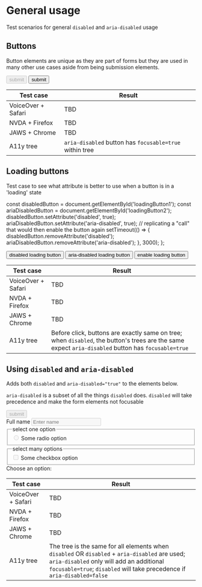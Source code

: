 
<Meta title="ARIA/aria-disabled/General" />

# General usage

Test scenarios for general `disabled` and `aria-disabled` usage

## Buttons

Button elements are unique as they are part of forms but they are used in many other use cases aside from being submission elements.

<Canvas>
  <Story name="Buttons">
    <button disabled>submit</button>
    <button className="example-spacer--one" aria-disabled="true">
      submit
    </button>
  </Story>
</Canvas>

| Test case          | Result                                                  |
| ------------------ | ------------------------------------------------------- |
| VoiceOver + Safari | TBD                                                     |
| NVDA + Firefox     | TBD                                                     |
| JAWS + Chrome      | TBD                                                     |
| A11y tree          | `aria-disabled` button has `focusable=true` within tree |

## Loading buttons

Test case to see what attribute is better to use when a button is in a 'loading' state

  const disabledButton = document.getElementById('loadingButton1');
  const ariaDisabledButton = document.getElementById('loadingButton2');
  disabledButton.setAttribute('disabled', true);
  ariaDisabledButton.setAttribute('aria-disabled', true);
  // replicating a "call" that would then enable the button again
  setTimeout(() => {
    disabledButton.removeAttribute('disabled');
    ariaDisabledButton.removeAttribute('aria-disabled');
  }, 3000);
};

<Canvas>
  <Story name="Loading buttons">
    <button id="loadingButton1" className="example-inset--one">
      disabled loading button
    </button>
    <button id="loadingButton2">aria-disabled loading button</button>
    <button onClick={triggerLoadingButtons} className="example-spacer--one">
      enable loading button
    </button>
  </Story>
</Canvas>

| Test case          | Result                                                                                                                                              |
| ------------------ | --------------------------------------------------------------------------------------------------------------------------------------------------- |
| VoiceOver + Safari | TBD                                                                                                                                                 |
| NVDA + Firefox     | TBD                                                                                                                                                 |
| JAWS + Chrome      | TBD                                                                                                                                                 |
| A11y tree          | Before click, buttons are exactly same on tree; when `disabled`, the button's trees are the same expect `aria-disabled` button has `focusable=true` |

## Using `disabled` and `aria-disabled`

Adds both `disabled` and `aria-disabled="true"` to the elements below.

`aria-disabled` is a subset of all the things `disabled` does. `disabled` will take precedence and make the form elements not focusable

<Canvas>
  <Story name="Using `disabled` and `aria-disabled`">
    <div>
      <button disabled="" aria-disabled="true">
        submit
      </button>
    </div>
    <div className="example-spacer--one">
      <label>
        Full name
        <input disabled aria-disabled="true" placeholder="Enter name" />
      </label>
    </div>
    <div className="example-spacer--one">
      <fieldset>
        <legend>select one option</legend>
        <label>
          <input
            disabled
            aria-disabled="true"
            type="radio"
            name="radioDisabledAriaDisabled"
            value="1"
          />
          Some radio option
        </label>
      </fieldset>
    </div>
    <div className="example-spacer--one">
      <fieldset>
        <legend>select many options</legend>
        <label>
          <input
            disabled
            aria-disabled="true"
            type="checkbox"
            name="checkboxDisabledAriaDisabled"
          />
          Some checkbox option
        </label>
      </fieldset>
    </div>
    <div className="example-spacer--one">
      <label>
        Choose an option:
        <select disabled aria-disabled="true">
          <option value="">choose an option</option>
          <option value="one">One</option>
          <option value="two">Two</option>
        </select>
      </label>
    </div>
  </Story>
</Canvas>

| Test case          | Result                                                                                                                                                                                                                 |
| ------------------ | ---------------------------------------------------------------------------------------------------------------------------------------------------------------------------------------------------------------------- |
| VoiceOver + Safari | TBD                                                                                                                                                                                                                    |
| NVDA + Firefox     | TBD                                                                                                                                                                                                                    |
| JAWS + Chrome      | TBD                                                                                                                                                                                                                    |
| A11y tree          | The tree is the same for all elements when `disabled` OR `disabled` + `aria-disabled` are used; `aria-disabled` only will add an additional `focusable=true`; `disabled` will take precedence if `aria-disabled=false` |
